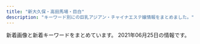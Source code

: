 ```yaml
---
title: "新大久保・高田馬場・目白"
description: "キーワード別にの巨乳アジアン・チャイナエステ嬢情報をまとめました。"
---
```


新着画像と新着キーワードをまとめています。
2021年06月25日の情報です。

<DmmAffiliateIns />
<KeywordTable
  shops={
    [
    {
        "keywords": {},
        "name": "\u6625\u306e\u5922",
        "img_links": [
            "http://www.harunoyume.com/images/covergirl.jpg",
            "http://www.harunoyume.com/images/service-image.jpg",
            "http://www.harunoyume.com/images/campaign.jpg",
            "http://www.harunoyume.com/images/discount.jpg"
        ],
        "url": "http://www.harunoyume.com/",
        "station": "JR\u65b0\u5927\u4e45\u4fdd\u99c5"
    },
    {
        "url": "http://familiar.tyo.cm/",
        "name": "Familiar\u30fb\u30d5\u30a1\u30df\u30ea\u30fc\u30a2",
        "img_links": [
            "http://familiar.tyo.cm/photos/sites/37/2019/12/2019120502265383.jpg",
            "http://familiar.tyo.cm/photos/sites/37/2019/03/2019032406115312.jpg",
            "http://familiar.tyo.cm/photos/sites/37/2019/12/2019120401355046.jpg",
            "http://familiar.tyo.cm/photos/sites/37/2019/06/2019060406241084.jpg",
            "http://familiar.tyo.cm/photos/sites/37/2019/10/2019102408541458.jpg",
            "http://familiar.tyo.cm/photos/sites/37/2018/12/2018121903013346.jpg",
            "http://familiar.tyo.cm/photos/sites/37/2019/12/2019120401354980.jpg",
            "http://familiar.tyo.cm/images/tel.png",
            "http://familiar.tyo.cm/photos/sites/37/2021/05/2021052506414738.jpg",
            "http://familiar.tyo.cm/photos/sites/37/2021/05/2021052506592522.jpg",
            "http://familiar.tyo.cm/photos/sites/37/2019/03/2019032406115311.jpg",
            "http://familiar.tyo.cm/photos/sites/37/2019/03/2019032406115598.jpg",
            "http://familiar.tyo.cm/photos/sites/37/2019/12/2019120502264671.jpg",
            "http://familiar.tyo.cm/photos/sites/37/2019/12/2019120401354873.jpg",
            "http://familiar.tyo.cm/photos/sites/37/2019/11/2019110802115992.jpg",
            "http://familiar.tyo.cm/photos/sites/37/2019/06/2019061502562745.jpg",
            "http://familiar.tyo.cm/photos/sites/37/2019/11/2019112902341792.jpg",
            "http://familiar.tyo.cm/photos/sites/37/2019/06/2019060406161857.jpg",
            "http://familiar.tyo.cm/photos/sites/37/2019/11/2019112002511160.jpg",
            "http://familiar.tyo.cm/images/s_news.jpg",
            "http://familiar.tyo.cm/photos/sites/37/2019/10/2019102502193826.jpg",
            "http://familiar.tyo.cm/photos/sites/37/2019/03/2019031806471671.jpg",
            "http://familiar.tyo.cm/photos/sites/37/2019/06/2019062210030384.jpg",
            "http://familiar.tyo.cm/photos/sites/37/2019/06/201906040617136.jpg",
            "http://familiar.tyo.cm/photos/sites/37/2019/10/2019100304481325.jpg",
            "http://familiar.tyo.cm/images/top.png",
            "http://familiar.tyo.cm/images/s_staff.jpg",
            "http://familiar.tyo.cm/photos/sites/37/2019/03/2019032406115491.jpg",
            "http://familiar.tyo.cm/photos/sites/37/2019/03/2019032406115451.jpg",
            "http://familiar.tyo.cm/photos/sites/37/2019/12/201912130833132.jpg",
            "http://familiar.tyo.cm/images/s_link.jpg",
            "http://familiar.tyo.cm/images/1.png",
            "http://familiar.tyo.cm/photos/sites/37/2019/09/2019090503385014.jpg",
            "http://familiar.tyo.cm/photos/sites/37/2019/03/2019032406115446.jpg",
            "http://familiar.tyo.cm/photos/sites/37/2019/03/2019032406115440.jpg",
            "http://familiar.tyo.cm/photos/sites/37/2018/12/2018121903022968.jpg",
            "http://familiar.tyo.cm/photos/sites/37/2019/10/2019102502193551.jpg",
            "http://familiar.tyo.cm/photos/sites/37/2019/09/201909270657496.jpg",
            "http://familiar.tyo.cm/images/mobile.jpg"
        ],
        "station": "JR\u65b0\u5927\u4e45\u4fdd\u99c5",
        "keywords": {
            "86": 51,
            "E": 19,
            "C": 1,
            "83": 5,
            "85": 14,
            "88": 14,
            "D": 106,
            "87": 42
        }
    },
    {
        "keywords": {},
        "url": "https://venus.tyo.ac/",
        "img_links": [],
        "name": "Venus -\u30f4\u30a3\u30fc\u30ca\u30b9-",
        "station": "JR\u5927\u4e45\u4fdd\u99c5\u5357\u53e3"
    },
    {
        "keywords": {},
        "station": "JR\u65b0\u5927\u4e45\u4fdd\u99c5",
        "name": "\u6708\u306e\u82b1",
        "img_links": [
            "https://static.wixstatic.com/media/80a184_d01c61ede293427e90b1ce25be8720c0~mv2.png",
            "https://static.wixstatic.com/media/80a184_60e3e10d71c6473ca82f313fefc49773~mv2.png",
            "https://static.wixstatic.com/media/80a184_fc46eb4762dc45d5aaded3823ed9ff89~mv2.png",
            "https://static.wixstatic.com/media/80a184_f4cca0709e8a42dfbc72e26393934723~mv2.jpg",
            "https://static.wixstatic.com/media/80a184_b70a2c117ac542f79ec2a2014b642be4~mv2.png",
            "https://static.wixstatic.com/media/80a184_126746405a7f40f191a12f71b777ea41~mv2.png",
            "https://static.wixstatic.com/media/80a184_9dc0d14b20d54a71a6cb9f57217e8a32~mv2.png",
            "https://static.wixstatic.com/media/80a184_ec567299218a41eeb0cb491d6a584398~mv2.png",
            "https://static.wixstatic.com/media/80a184_6f8a99a76cfa4e8cb6871f8cdc4667f5~mv2.png",
            "https://static.wixstatic.com/media/71aabe_7fde48e91203411687f75bf66049b810~mv2.jpg",
            "https://static.wixstatic.com/media/80a184_a8e12af9159e4af2bbd2cf724caf4e6a~mv2.jpeg",
            "https://static.wixstatic.com/media/80a184_685d8785c64448469efbaecd356f0615~mv2.jpg",
            "https://static.wixstatic.com/media/80a184_37c7b495532e44808fa932ada8728921~mv2.png",
            "https://static.wixstatic.com/media/80a184_5208b825bc574a8e8c38cfed61640f7b~mv2.png"
        ],
        "url": "https://tsukinohana88.wixsite.com/index"
    },
    {
        "img_links": [
            "http://esthe.top/images/staff_images/staff_012a.jpg",
            "http://esthe.top/images/an_2_03.jpg",
            "http://esthe.top/images/Bottom_01.jpg",
            "http://esthe.top/images/staff_images/staff_013a.jpg",
            "http://esthe.top/images/QRcode.jpg",
            "http://esthe.top/images/acs_ima/access-01.jpg",
            "http://esthe.top/images/an_1_04.jpg",
            "http://esthe.top/images/an_1_03.jpg",
            "http://esthe.top/images/room_images/gallery-05.jpg",
            "http://esthe.top/images/demo/slider/images/slide1.png",
            "http://esthe.top/images/an_2_06.jpg",
            "http://esthe.top/images/demo/slider/tooltips/slide4.png",
            "http://esthe.top/images/an_1_02.jpg",
            "http://esthe.top/images/demo/slider/images/slide4.png",
            "http://esthe.top/images/staff_images/staff_09b.jpg",
            "http://esthe.top/images/demo/slider/images/slide3.png",
            "http://esthe.top/images/staff_images/staff_07b.jpg",
            "http://esthe.top/images/an_1_07.jpg",
            "http://esthe.top/images/an_2_07.jpg",
            "http://esthe.top/images/an_2_02.jpg",
            "http://esthe.top/images/demo/slider/tooltips/slide2.png",
            "http://esthe.top/images/acs_ima/access-03.jpg",
            "http://esthe.top/images/demo/slider/tooltips/slide1.png",
            "http://esthe.top/images/an_2_05.jpg",
            "http://esthe.top/images/index_02.jpg",
            "http://esthe.top/images/room_images/gallery-06.jpg",
            "http://esthe.top/images/acs_ima/access-04.jpg",
            "http://esthe.top/images/demo/slider/tooltips/slide5.png",
            "http://esthe.top/images/staff_images/staff_04a.jpg",
            "http://esthe.top/images/room_images/index-02.jpg",
            "http://esthe.top/images/acs_ima/access-02.jpg",
            "http://esthe.top/images/staff_images/staff_01a.jpg",
            "http://esthe.top/images/demo/slider/tooltips/slide3.png",
            "http://esthe.top/images/an_1_06.jpg",
            "http://esthe.top/images/an_2_04.jpg",
            "http://esthe.top/images/staff_images/staff_014a.jpg",
            "http://esthe.top/images/an_1_05.jpg",
            "http://esthe.top/images/demo/slider/images/slide5.png",
            "http://esthe.top/images/staff_images/staff_010a.jpg",
            "http://esthe.top/images/Bottom_02.jpg",
            "http://esthe.top/images/staff_images/staff_09a.jpg",
            "http://esthe.top/images/room_images/gallery-02.jpg",
            "http://esthe.top/images/staff_images/staff_07a.jpg",
            "http://esthe.top/images/staff_images/staff_04b.jpg",
            "http://esthe.top/images/room_images/gallery-01.jpg",
            "http://esthe.top/images/room_images/gallery-03.jpg",
            "http://esthe.top/images/staff_images/staff_01b.jpg",
            "http://esthe.top/images/room_images/index-01.jpg",
            "http://esthe.top/images/staff_images/staff_010b.jpg",
            "http://esthe.top/images/demo/slider/images/slide2.png",
            "http://esthe.top/images/room_images/gallery-04.jpg"
        ],
        "station": "JR\u9ad8\u7530\u99ac\u5834\u99c5\u6771\u53e3",
        "name": "RAN\uff5e\u30e9\u30f3\uff5e",
        "keywords": {},
        "url": "http://esthe.top/"
    },
    {
        "url": "http://pretty.este.work/",
        "img_links": [
            "http://pretty.este.work/1.jpg",
            "http://pretty.este.work/interior_t.jpg",
            "http://pretty.este.work/up.jpg",
            "http://pretty.este.work/sakura.jpg",
            "http://pretty.este.work/4.jpg",
            "http://pretty.este.work/sayurin.jpg",
            "http://pretty.este.work/hana.jpg",
            "http://pretty.este.work/rec2.png",
            "http://pretty.este.work/nana.jpg",
            "http://pretty.este.work/head.jpg",
            "http://pretty.este.work/rec1.png",
            "http://pretty.este.work/3.jpg",
            "http://pretty.este.work/int1.png",
            "http://pretty.este.work/news.jpg",
            "http://pretty.este.work/tg.jpg",
            "http://pretty.este.work/staff_t.jpg",
            "http://pretty.este.work/ayumi.jpg",
            "http://pretty.este.work/2.jpg"
        ],
        "station": "JR\u9ad8\u7530\u99ac\u5834\u99c5",
        "name": "Pretty \uff5e\u30d7\u30ea\u30c6\u30a3\u30fc\uff5e",
        "keywords": {}
    },
    {
        "station": "JR\u9ad8\u7530\u99ac\u5834\u99c5\u65e9\u7a32\u7530\u53e3",
        "keywords": {},
        "name": "\u98a8\u96c5\u5802 \uff5e\u3075\u3046\u304c\u3069\u3046\uff5e",
        "url": "http://www.kity.work/",
        "img_links": [
            "http://www.kity.work/img/nana1.jpg",
            "http://www.kity.work/img/haru1.jpg",
            "http://www.kity.work/images/interior_t.jpg",
            "http://www.kity.work/images/head.jpg",
            "http://www.kity.work/images/ac2.jpg",
            "http://www.kity.work/images/staff_t.jpg",
            "http://www.kity.work/images/4.jpg",
            "http://www.kity.work/images/sys.jpg",
            "http://www.kity.work/images/tel.jpg",
            "http://www.kity.work/images/5.jpg",
            "http://www.kity.work/images/s1.png",
            "http://www.kity.work/staff/hiromi.jpg",
            "http://www.kity.work/images/tg.jpg",
            "http://www.kity.work/img/hiromi1.jpg",
            "http://www.kity.work/staff/haru.jpg",
            "http://www.kity.work/staff/nana.jpg",
            "http://www.kity.work/images/int2.jpg",
            "http://www.kity.work/img/erina1.jpg",
            "http://www.kity.work/images/int1.jpg",
            "http://www.kity.work/images/s1.jpg",
            "http://www.kity.work/images/s2.jpg",
            "http://www.kity.work/images/7.jpg",
            "http://www.kity.work/staff/erina.jpg",
            "http://www.kity.work/images/up.jpg",
            "http://www.kity.work/img/erina2.jpg",
            "http://www.kity.work/images/6.jpg",
            "http://www.kity.work/images/news.jpg"
        ]
    },
    {
        "url": "http://aes-treat.com/",
        "img_links": [
            "http://aes-treat.com/scdl/staff/10901.jpg",
            "http://aes-treat.com/img/ttl_att.png",
            "http://aes-treat.com/scdl/staff/11041.jpg",
            "http://aes-treat.com/scdl/staff/11161mb.jpg",
            "http://aes-treat.com/img/ttl_attbnr.jpg",
            "http://aes-treat.com/scdl/staff/10972.jpg",
            "http://aes-treat.com/scdl/staff/10681mb.jpg",
            "http://aes-treat.com/pic/head.jpg",
            "http://aes-treat.com/scdl/staff/11101.jpg",
            "http://aes-treat.com/scdl/staff/10771mb.jpg",
            "http://aes-treat.com/scdl/staff/10981mb.jpg",
            "http://aes-treat.com/scdl/staff/11131mb.jpg",
            "http://aes-treat.com/scdl/staff/10171mb.jpg",
            "http://aes-treat.com/scdl/staff/10902.jpg",
            "http://aes-treat.com/scdl/staff/10901mb.jpg",
            "http://aes-treat.com/scdl/staff/11161.jpg",
            "http://aes-treat.com/scdl/staff/11131.jpg",
            "http://aes-treat.com/scdl/staff/11081mb.jpg",
            "http://aes-treat.com/scdl/staff/10841.jpg",
            "http://aes-treat.com/scdl/staff/11111.jpg",
            "http://aes-treat.com/scdl/staff/10891.jpg",
            "http://aes-treat.com/scdl/staff/11201mb.jpg",
            "http://aes-treat.com/scdl/staff/10721mb.jpg",
            "http://aes-treat.com/scdl/staff/10721.jpg",
            "http://aes-treat.com/scdl/staff/11041mb.jpg",
            "http://aes-treat.com/img/ttl_staff.png",
            "http://aes-treat.com/scdl/staff/11121mb.jpg",
            "http://aes-treat.com/scdl/staff/11081.jpg",
            "http://aes-treat.com/scdl/staff/11211mb.jpg",
            "http://aes-treat.com/pic/top1.jpg",
            "http://aes-treat.com/scdl/staff/11231.jpg",
            "http://aes-treat.com/scdl/staff/10771.jpg",
            "http://aes-treat.com/scdl/staff/10941mb.jpg",
            "http://aes-treat.com/img/ttl_mobile.jpg",
            "http://aes-treat.com/scdl/staff/11101mb.jpg",
            "http://aes-treat.com/img/ttl_nouka.jpg",
            "http://aes-treat.com/img/system/campaign.jpg",
            "http://aes-treat.com/scdl/staff/11211.jpg",
            "http://aes-treat.com/scdl/staff/11111mb.jpg",
            "http://aes-treat.com/scdl/staff/10971.jpg",
            "http://aes-treat.com/scdl/staff/11231mb.jpg",
            "http://aes-treat.com/scdl/staff/10811mb.jpg",
            "http://aes-treat.com/scdl/staff/10981.jpg",
            "http://aes-treat.com/pic/top2.jpg",
            "http://aes-treat.com/scdl/staff/11191mb.jpg",
            "http://aes-treat.com/scdl/staff/11091mb.jpg",
            "http://aes-treat.com/scdl/staff/11121.jpg",
            "http://aes-treat.com/scdl/staff/11162.jpg",
            "http://aes-treat.com/scdl/staff/10861mb.jpg",
            "http://aes-treat.com/scdl/staff/11151.jpg",
            "http://aes-treat.com/img/ttl_sister.png",
            "http://aes-treat.com/scdl/staff/10651.jpg",
            "http://aes-treat.com/scdl/staff/10861.jpg",
            "http://aes-treat.com/scdl/staff/11151mb.jpg",
            "http://aes-treat.com/scdl/staff/11051.jpg",
            "http://aes-treat.com/scdl/staff/10842.jpg",
            "http://aes-treat.com/scdl/staff/10651mb.jpg",
            "http://aes-treat.com/scdl/staff/11051mb.jpg",
            "http://aes-treat.com/i/files/homeimg.jpg",
            "http://aes-treat.com/scdl/staff/10891mb.jpg",
            "http://aes-treat.com/scdl/staff/10681.jpg",
            "http://aes-treat.com/scdl/staff/10941.jpg",
            "http://aes-treat.com/scdl/staff/10811.jpg",
            "http://aes-treat.com/scdl/staff/10841mb.jpg",
            "http://aes-treat.com/scdl/staff/11201.jpg",
            "http://aes-treat.com/scdl/staff/11191.jpg",
            "http://aes-treat.com/scdl/staff/11091.jpg",
            "http://aes-treat.com/scdl/staff/10171.jpg",
            "http://aes-treat.com/scdl/staff/10971mb.jpg"
        ],
        "name": "Lovely Heart \u5927\u4e45\u4fdd\u5225\u9928",
        "keywords": {
            "C": 38
        },
        "station": "JR\u5927\u4e45\u4fdd\u99c5\u5317\u53e3"
    },
    {
        "img_links": [
            "https://www.cocoro556.in/img/material/pageheaderimg1.jpg",
            "https://www.cocoro556.in/img/material/gm3_rollover.png",
            "https://www.cocoro556.in/img/material/photost4rev1.png",
            "https://www.cocoro556.in/img/material/photost6.png",
            "https://www.cocoro556.in/img/material/p6_t2.png",
            "https://www.cocoro556.in/img/material/p6_t3.png",
            "https://www.cocoro556.in/img/material/p5_t1.png",
            "https://www.cocoro556.in/img/girl/thumb/smain1461f806d031a1244ccfaa8b4d307f6ef6d7.jpg",
            "https://www.cocoro556.in/img/girl/list/slist167f0b4414b94d2c934624a47b21815ef54.jpg",
            "https://www.cocoro556.in/img/material/photost1.png",
            "https://www.cocoro556.in/img/material/photost3rev1.png",
            "https://www.cocoro556.in/img/girl/thumb/smain1491773ceed1a7cd35919e9c6866285fb943.jpg",
            "https://www.cocoro556.in/img/girl/thumb/smain16626b52cc464ee28ef5cf18bb2b1e5be8c2.jpg",
            "https://www.cocoro556.in/img/girl/main/smain1491773ceed1a7cd35919e9c6866285fb943.jpg",
            "https://www.cocoro556.in/img/material/accminimgrev1.jpg",
            "https://www.cocoro556.in/img/material/gm1_rollover.png",
            "https://www.cocoro556.in/img/material/gm1_rollout.png",
            "https://www.cocoro556.in/img/girl/main/smain126142f85375ac3eb532582567360874d2d6.jpg",
            "https://www.cocoro556.in/img/girl/thumb/smain164135ee9e4407f412c3d2708030a189f1c0.jpg",
            "https://www.cocoro556.in/img/girl/thumb/smain1441346e3df3ff1cef1386c89c6ba9e9f72e.jpg",
            "https://www.cocoro556.in/img/material/p3_1_t1.png",
            "https://www.cocoro556.in/img/material/photost7.png",
            "https://www.cocoro556.in/img/girl/thumb/smain14634879628e490d1ecf1cd7a9d727569f95.jpg",
            "https://www.cocoro556.in/img/girl/thumb/smain1672d805234c8fbb465b0ed26b0a1e25b455.jpg",
            "https://www.cocoro556.in/img/girl/thumb/smain126332fd72809eba38056753c1720b05d8d5.jpg",
            "https://www.cocoro556.in/img/girl/thumb/smain1423ae12bc52cc115b3190fbe6a84a8ffa74.jpg",
            "https://www.cocoro556.in/img/material/gm5_rollover.png",
            "https://www.cocoro556.in/img/material/gm6_rollover.png",
            "https://www.cocoro556.in/img/girl/thumb/smain1543ab2e0ee9f9fde8103e9fe80e33b07761.jpg",
            "https://www.cocoro556.in/img/material/p2_t2_sub_m1_2.png",
            "https://www.cocoro556.in/img/material/pageheaderimg2.jpg",
            "https://www.cocoro556.in/img/camp/camp20210403short.jpg",
            "https://www.cocoro556.in/img/material/p2_t2_subt2.png",
            "https://www.cocoro556.in/img/girl/thumb/smain126242f85375ac3eb532582567360874d2d6.jpg",
            "https://www.cocoro556.in/img/girl/list/slist149a7ba2e87eeed7d2ede49599bc2037647.jpg",
            "https://www.cocoro556.in/img/material/gm3_rollout.png",
            "https://www.cocoro556.in/img/material/mobilesite.png",
            "https://www.cocoro556.in/img/material/top_t1.png",
            "https://www.cocoro556.in/img/material/gm6_rollout.png",
            "https://www.cocoro556.in/img/material/top_t3_imgrev1.jpg",
            "https://www.cocoro556.in/img/girl/list/slist146f806d031a1244ccfaa8b4d307f6ef6d7.jpg",
            "https://www.cocoro556.in/img/girl/thumb/smain1421b75436b0012f83588e08b8d8eb48c8c2.jpg",
            "https://www.cocoro556.in/img/girl/thumb/smain16636b52cc464ee28ef5cf18bb2b1e5be8c2.jpg",
            "https://www.cocoro556.in/img/girl/thumb/smain1673d805234c8fbb465b0ed26b0a1e25b455.jpg",
            "https://www.cocoro556.in/img/material/p2_t2_subt5.png",
            "https://www.cocoro556.in/img/girl/thumb/smain1493773ceed1a7cd35919e9c6866285fb943.jpg",
            "https://www.cocoro556.in/img/girl/main/smain1421b75436b0012f83588e08b8d8eb48c8c2.jpg",
            "https://www.cocoro556.in/img/material/p2_t2_subt5_m1.png",
            "https://www.cocoro556.in/img/material/ftel.png",
            "https://www.cocoro556.in/img/girl/thumb/smain16616b52cc464ee28ef5cf18bb2b1e5be8c2.jpg",
            "https://www.cocoro556.in/img/material/p2_t2_sub_m1_3.png",
            "https://www.cocoro556.in/img/girl/list/slist144346e3df3ff1cef1386c89c6ba9e9f72e.jpg",
            "https://www.cocoro556.in/img/material/top_t4.png",
            "https://www.cocoro556.in/img/girl/thumb/smain1442346e3df3ff1cef1386c89c6ba9e9f72e.jpg",
            "https://www.cocoro556.in/img/material/p2_t2_subt5_m2.png",
            "https://www.cocoro556.in/img/material/p6_t2_subt1.png",
            "https://www.cocoro556.in/img/girl/main/smain16616b52cc464ee28ef5cf18bb2b1e5be8c2.jpg",
            "https://www.cocoro556.in/img/girl/thumb/smain126142f85375ac3eb532582567360874d2d6.jpg",
            "https://www.cocoro556.in/img/material/pageheaderimg3.jpg",
            "https://www.cocoro556.in/img/material/gm2_rollover.png",
            "https://www.cocoro556.in/img/girl/list/slist142b75436b0012f83588e08b8d8eb48c8c2.jpg",
            "https://www.cocoro556.in/img/girl/thumb/smain1462f806d031a1244ccfaa8b4d307f6ef6d7.jpg",
            "https://www.cocoro556.in/img/material/gm5_rollout.png",
            "https://www.cocoro556.in/img/material/p2_t2_sub_m1_1.png",
            "https://www.cocoro556.in/img/material/p6_t3_subt1.png",
            "https://www.cocoro556.in/img/material/pageheaderimg4.jpg",
            "https://www.cocoro556.in/img/material/gm2_rollout.png",
            "https://www.cocoro556.in/img/girl/list/slist16435ee9e4407f412c3d2708030a189f1c0.jpg",
            "https://www.cocoro556.in/img/girl/thumb/smain1671d805234c8fbb465b0ed26b0a1e25b455.jpg",
            "https://www.cocoro556.in/img/girl/main/smain1541a1f8e548a2959236fdd0e7abcde80ac7.jpg",
            "https://www.cocoro556.in/img/material/pd_st2.png",
            "https://www.cocoro556.in/img/material/gm4_rollout.png",
            "https://www.cocoro556.in/img/girl/main/smain164135ee9e4407f412c3d2708030a189f1c0.jpg",
            "https://www.cocoro556.in/img/material/pd_st3.png",
            "https://www.cocoro556.in/img/girl/thumb/smain1422b75436b0012f83588e08b8d8eb48c8c2.jpg",
            "https://www.cocoro556.in/img/material/pd_st1.png",
            "https://www.cocoro556.in/img/material/top_t2.png",
            "https://www.cocoro556.in/img/girl/list/slist154a1f8e548a2959236fdd0e7abcde80ac7.jpg",
            "https://www.cocoro556.in/img/girl/thumb/smain1443346e3df3ff1cef1386c89c6ba9e9f72e.jpg",
            "https://www.cocoro556.in/img/material/p6_t1.png",
            "https://www.cocoro556.in/img/material/p2_t2_subt1.png",
            "https://www.cocoro556.in/img/camp/camp20210501premium.jpg",
            "https://www.cocoro556.in/img/girl/main/smain1441346e3df3ff1cef1386c89c6ba9e9f72e.jpg",
            "https://www.cocoro556.in/img/material/top_t3_subt1.png",
            "https://www.cocoro556.in/img/material/leftinfo.png",
            "https://www.cocoro556.in/img/material/pd_number.png",
            "https://www.cocoro556.in/img/girl/thumb/smain14922dea5bdda380e76839c012ab24bd9f82.jpg",
            "https://www.cocoro556.in/img/material/p3_t1.png",
            "https://www.cocoro556.in/img/girl/main/smain1461f806d031a1244ccfaa8b4d307f6ef6d7.jpg",
            "https://www.cocoro556.in/img/camp/camp20210601.jpg",
            "https://www.cocoro556.in/img/girl/thumb/smain1542a1f8e548a2959236fdd0e7abcde80ac7.jpg",
            "https://www.cocoro556.in/img/material/p2_t2_subt4_m1.png",
            "https://www.cocoro556.in/img/material/p2_t2.png",
            "https://www.cocoro556.in/img/material/photost5.png",
            "https://www.cocoro556.in/img/girl/list/slist12642f85375ac3eb532582567360874d2d6.jpg",
            "https://www.cocoro556.in/img/girl/list/slist1666b52cc464ee28ef5cf18bb2b1e5be8c2.jpg",
            "https://www.cocoro556.in/img/material/p2_t2_subt3.png",
            "https://www.cocoro556.in/img/material/photost2rev1.png",
            "https://www.cocoro556.in/img/girl/thumb/smain1541a1f8e548a2959236fdd0e7abcde80ac7.jpg",
            "https://www.cocoro556.in/img/material/p2_t2_subt4.png",
            "https://www.cocoro556.in/img/material/top_t3.png",
            "https://www.cocoro556.in/img/material/age_rollout.png",
            "https://www.cocoro556.in/img/girl/main/smain1671d805234c8fbb465b0ed26b0a1e25b455.jpg"
        ],
        "keywords": {
            "E": 1,
            "\u30bb\u30af\u30b7\u30fc": 1,
            "C": 21
        },
        "name": "COCORO",
        "station": "JR\u5927\u4e45\u4fdd\u99c5\u5317\u53e3",
        "url": "https://www.cocoro556.in/"
    },
    {
        "img_links": [
            "http://www.e-candy.work/images/9.jpg",
            "http://www.e-candy.work/img/yui1.jpg",
            "http://www.e-candy.work/img/haruka1.jpg",
            "http://www.e-candy.work/images/3.jpg",
            "http://www.e-candy.work/images/mobile.jpg",
            "http://www.e-candy.work/img/nami1.jpg",
            "http://www.e-candy.work/img/mimi1.jpg",
            "http://www.e-candy.work/images/4.jpg",
            "http://www.e-candy.work/img/aya1.jpg",
            "http://www.e-candy.work/images/s1.png",
            "http://www.e-candy.work/img/nana1.jpg",
            "http://www.e-candy.work/images/11.jpg",
            "http://www.e-candy.work/images/sys1.jpg",
            "http://www.e-candy.work/images/sys3.png",
            "http://www.e-candy.work/images/sys2.jpg",
            "http://www.e-candy.work/images/12.jpg",
            "http://www.e-candy.work/images/int1.png",
            "http://www.e-candy.work/images/7.jpg",
            "http://www.e-candy.work/images/staff_t.png",
            "http://www.e-candy.work/images/6.jpg",
            "http://www.e-candy.work/images/info.png",
            "http://www.e-candy.work/img/rina1.jpg",
            "http://www.e-candy.work/img/miki1.jpg",
            "http://www.e-candy.work/img/risa1.jpg",
            "http://www.e-candy.work/img/ai1.jpg",
            "http://www.e-candy.work/images/news.jpg",
            "http://www.e-candy.work/images/tel.jpg",
            "http://www.e-candy.work/images/interior_t.png",
            "http://www.e-candy.work/img/hana1.jpg",
            "http://www.e-candy.work/images/int2.png",
            "http://www.e-candy.work/images/10.jpg",
            "http://www.e-candy.work/images/1.jpg",
            "http://www.e-candy.work/images/5.jpg",
            "http://www.e-candy.work/images/head.jpg",
            "http://www.e-candy.work/images/newface.png",
            "http://www.e-candy.work/images/8.jpg"
        ],
        "url": "http://www.e-candy.work/",
        "name": "Lui\uff5e\u30eb\u30a4\uff5e",
        "keywords": {},
        "station": "\u65b0\u5927\u4e45\u4fdd\u99c5"
    },
    {
        "name": "Lovely Heart",
        "img_links": [
            "http://aes-salon.com/img/ttl_sister.png",
            "http://aes-salon.com/scdl/staff/10351.jpg",
            "http://aes-salon.com/scdl/staff/10091.jpg",
            "http://aes-salon.com/scdl/staff/10342.jpg",
            "http://aes-salon.com/i/files/homeimg.jpg",
            "http://aes-salon.com/scdl/staff/10691.jpg",
            "http://aes-salon.com/scdl/staff/10081mb.jpg",
            "http://aes-salon.com/scdl/staff/10082.jpg",
            "http://aes-salon.com/scdl/staff/10591.jpg",
            "http://aes-salon.com/scdl/staff/10641.jpg",
            "http://aes-salon.com/scdl/staff/10121.jpg",
            "http://aes-salon.com/scdl/staff/10694.jpg",
            "http://aes-salon.com/img/ttl_mobile.jpg",
            "http://aes-salon.com/scdl/staff/10671mb.jpg",
            "http://aes-salon.com/img/access/road3.jpg",
            "http://aes-salon.com/pic/top1.jpg",
            "http://aes-salon.com/scdl/staff/10461mb.jpg",
            "http://aes-salon.com/img/ttl_att.png",
            "http://aes-salon.com/scdl/staff/10511.jpg",
            "http://aes-salon.com/scdl/staff/10471.jpg",
            "http://aes-salon.com/scdl/staff/10571mb.jpg",
            "http://aes-salon.com/pic/top2.jpg",
            "http://aes-salon.com/scdl/staff/10501mb.jpg",
            "http://aes-salon.com/scdl/staff/10601mb.jpg",
            "http://aes-salon.com/scdl/staff/10411.jpg",
            "http://aes-salon.com/scdl/staff/10671.jpg",
            "http://aes-salon.com/scdl/staff/10561.jpg",
            "http://aes-salon.com/scdl/staff/10472.jpg",
            "http://aes-salon.com/scdl/staff/10441mb.jpg",
            "http://aes-salon.com/scdl/staff/10601.jpg",
            "http://aes-salon.com/scdl/staff/10121mb.jpg",
            "http://aes-salon.com/img/ttl_bekan.jpg",
            "http://aes-salon.com/scdl/staff/10731.jpg",
            "http://aes-salon.com/scdl/staff/10292.jpg",
            "http://aes-salon.com/img/access/road4.jpg",
            "http://aes-salon.com/scdl/staff/10511mb.jpg",
            "http://aes-salon.com/scdl/staff/10341mb.jpg",
            "http://aes-salon.com/scdl/staff/10411mb.jpg",
            "http://aes-salon.com/scdl/staff/10351mb.jpg",
            "http://aes-salon.com/scdl/staff/10721mb.jpg",
            "http://aes-salon.com/img/ttl_nouka.jpg",
            "http://aes-salon.com/scdl/staff/10711.jpg",
            "http://aes-salon.com/scdl/staff/10641mb.jpg",
            "http://aes-salon.com/scdl/staff/10291mb.jpg",
            "http://aes-salon.com/scdl/staff/10691mb.jpg",
            "http://aes-salon.com/img/access/road2.jpg",
            "http://aes-salon.com/scdl/staff/10341.jpg",
            "http://aes-salon.com/img/system/campaign.jpg",
            "http://aes-salon.com/scdl/staff/10721.jpg",
            "http://aes-salon.com/scdl/staff/10092.jpg",
            "http://aes-salon.com/scdl/staff/10291.jpg",
            "http://aes-salon.com/scdl/staff/10621mb.jpg",
            "http://aes-salon.com/scdl/staff/10502.jpg",
            "http://aes-salon.com/scdl/staff/10651.jpg",
            "http://aes-salon.com/scdl/staff/10631.jpg",
            "http://aes-salon.com/scdl/staff/10412.jpg",
            "http://aes-salon.com/img/ttl_attbnr.jpg",
            "http://aes-salon.com/pic/head.jpg",
            "http://aes-salon.com/scdl/staff/10661mb.jpg",
            "http://aes-salon.com/scdl/staff/10651mb.jpg",
            "http://aes-salon.com/scdl/staff/10471mb.jpg",
            "http://aes-salon.com/scdl/staff/10602.jpg",
            "http://aes-salon.com/scdl/staff/10462.jpg",
            "http://aes-salon.com/img/access/roaddm.png",
            "http://aes-salon.com/scdl/staff/10591mb.jpg",
            "http://aes-salon.com/scdl/staff/10501.jpg",
            "http://aes-salon.com/scdl/staff/10461.jpg",
            "http://aes-salon.com/scdl/staff/10571.jpg",
            "http://aes-salon.com/scdl/staff/10731mb.jpg",
            "http://aes-salon.com/scdl/staff/10701.jpg",
            "http://aes-salon.com/scdl/staff/10621.jpg",
            "http://aes-salon.com/img/ttl_staff.png",
            "http://aes-salon.com/scdl/staff/10693.jpg",
            "http://aes-salon.com/scdl/staff/10711mb.jpg",
            "http://aes-salon.com/scdl/staff/10701mb.jpg",
            "http://aes-salon.com/scdl/staff/10441.jpg",
            "http://aes-salon.com/scdl/staff/10631mb.jpg",
            "http://aes-salon.com/scdl/staff/10661.jpg",
            "http://aes-salon.com/scdl/staff/10563.jpg",
            "http://aes-salon.com/img/access/road1.jpg",
            "http://aes-salon.com/scdl/staff/10083.jpg",
            "http://aes-salon.com/scdl/staff/10692.jpg",
            "http://aes-salon.com/scdl/staff/10122.jpg",
            "http://aes-salon.com/scdl/staff/10561mb.jpg",
            "http://aes-salon.com/scdl/staff/10592.jpg",
            "http://aes-salon.com/scdl/staff/10081.jpg",
            "http://aes-salon.com/scdl/staff/10091mb.jpg",
            "http://aes-salon.com/scdl/staff/10562.jpg"
        ],
        "keywords": {
            "C": 38
        },
        "station": "JR\u5927\u4e45\u4fdd\u99c5\u5317\u53e3",
        "url": "http://aes-salon.com/"
    },
    {
        "keywords": {},
        "station": "JR\u5927\u4e45\u4fdd\u99c5\u5317\u53e3",
        "url": "http://p-aroma.work/",
        "name": "\u7652\u3057\u306e\u51fa\u4f1a\u3044",
        "img_links": [
            "http://p-aroma.work/images/staff_t.png",
            "http://p-aroma.work/img/kasumi1.png",
            "http://p-aroma.work/images/int2.png",
            "http://p-aroma.work/staff/ayaka.jpg",
            "http://p-aroma.work/images/tel.jpg",
            "http://p-aroma.work/img/haru1.png",
            "http://p-aroma.work/staff/mirai.jpg",
            "http://p-aroma.work/img/mirai1.png",
            "http://p-aroma.work/images/interior_t.png",
            "http://p-aroma.work/images/head.jpg",
            "http://p-aroma.work/img/mayu1.png",
            "http://p-aroma.work/images/int1.png",
            "http://p-aroma.work/images/7.jpg",
            "http://p-aroma.work/images/mobile.jpg",
            "http://p-aroma.work/images/news.jpg",
            "http://p-aroma.work/images/2.jpg",
            "http://p-aroma.work/images/3.jpg",
            "http://p-aroma.work/images/s1.png",
            "http://p-aroma.work/images/s1.jpg",
            "http://p-aroma.work/staff/mayu.jpg",
            "http://p-aroma.work/img/rina1.png",
            "http://p-aroma.work/staff/rina.jpg",
            "http://p-aroma.work/images/s2.jpg",
            "http://p-aroma.work/staff/haru.jpg",
            "http://p-aroma.work/images/1.jpg",
            "http://p-aroma.work/img/ayaka1.png",
            "http://p-aroma.work/staff/kasumi.jpg",
            "http://p-aroma.work/images/6.jpg",
            "http://p-aroma.work/images/4.jpg",
            "http://p-aroma.work/images/sys.png"
        ]
    },
    {
        "station": "JR\u9ad8\u7530\u99ac\u5834\u99c5\u65e9\u7a32\u7530\u53e3",
        "name": "\u60a0\u30a8\u30b9\u30c6",
        "img_links": [
            "http://www.y-rlx.site/images/card.jpg",
            "http://www.y-rlx.site/images/index_19.jpg",
            "http://www.y-rlx.site/images/index_18.jpg",
            "http://www.y-rlx.site/images/index_10.jpg",
            "http://www.y-rlx.site/girl/04.jpg",
            "http://www.y-rlx.site/girl/03.jpg",
            "http://www.y-rlx.site/images/index_09.jpg",
            "http://www.y-rlx.site/images/index_06.jpg",
            "http://www.y-rlx.site/girl/02.jpg",
            "http://www.y-rlx.site/images/index_03.jpg",
            "http://www.y-rlx.site/images/index_02.jpg",
            "http://www.y-rlx.site/images/info.jpg",
            "http://y-rlx.site/images/index_04.jpg",
            "http://www.y-rlx.site/images/upload/thumb/6f5c8adf73ecadc0.jpg",
            "http://www.y-rlx.site/images/info_09.jpg",
            "http://www.y-rlx.site/images/index_07.jpg",
            "http://www.y-rlx.site/images/index_15.jpg",
            "http://www.y-rlx.site/images/index_04.jpg",
            "http://www.y-rlx.site/images/index_08.jpg",
            "http://www.y-rlx.site/images/staff_09.jpg",
            "http://www.y-rlx.site/images/upload/thumb/22943222540dae02.jpg",
            "http://www.y-rlx.site/girl/05.jpg",
            "http://y-rlx.site/images/index_07.jpg",
            "http://www.y-rlx.site/images/upload/thumb/296a422030195eea.jpg",
            "http://www.y-rlx.site/images/rec_09.jpg",
            "http://www.y-rlx.site/images/index_11.jpg",
            "http://www.y-rlx.site/images/upload/thumb/014d074e9b93e9d3.jpg",
            "http://www.y-rlx.site/images/rec.jpg",
            "http://www.y-rlx.site/images/upload/thumb/d36e2b351f872c4a.jpg",
            "http://www.y-rlx.site/images/index_01.jpg",
            "http://www.y-rlx.site/images/index_13.jpg",
            "http://www.y-rlx.site/images/index_20.jpg",
            "http://www.y-rlx.site/images/upload/thumb/7555ce96672677f4.jpg",
            "http://www.y-rlx.site/images/index_05.jpg",
            "http://www.y-rlx.site/images/upload/thumb/8094444931bf183e.jpg",
            "http://www.y-rlx.site/images/upload/thumb/e95087fc68743943.jpg",
            "http://www.y-rlx.site/girl/01.jpg"
        ],
        "url": "http://www.y-rlx.site/",
        "keywords": {
            "D": 1,
            "87": 4,
            "88": 3,
            "89": 1,
            "C": 7
        }
    },
    {
        "url": "https://est-hana.com/",
        "img_links": [
            "https://est-hana.com/img/material/massap6.jpg",
            "https://est-hana.com/img/girl/list/sface8365230fc40840a020ba3ed47600db4b4a.jpg",
            "https://est-hana.com/img/material/staff_t1rev1.png",
            "https://est-hana.com/img/girl/main/smain1891e9ae2d8752cd8b9474ebd62df9909f9b.jpg",
            "https://est-hana.com/img/girl/list/slist18449673a0eecbfdaab27d1a016ce6f4281.jpg",
            "https://est-hana.com/img/girl/list/s75_list.jpg",
            "https://est-hana.com/img/girl/pickup/topgirl20190528141109.png",
            "https://est-hana.com/img/material/gm5_rollout.png",
            "https://est-hana.com/img/girl/thumb/s86_1.jpg",
            "https://est-hana.com/img/material/massa_t1.png",
            "https://est-hana.com/img/girl/list/s88_face.jpg",
            "https://est-hana.com/img/girl/list/slist193a69a1a063a3159e298d18b691542266d.jpg",
            "https://est-hana.com/img/material/massap7.jpg",
            "https://est-hana.com/img/material/massap2.jpg",
            "https://est-hana.com/img/girl/pickup/pickup20141227182613.jpeg",
            "https://est-hana.com/img/girl/pickup/topgirl20140502225842.png",
            "https://est-hana.com/img/material/line1.png",
            "https://est-hana.com/img/girl/list/slist191ec56c0d5cc68365ea11e2e52a40272d8.jpg",
            "https://est-hana.com/img/girl/thumb/smain1991a8b144d9cbd006fc9dffdf23ad77de07.jpg",
            "https://est-hana.com/img/girl/thumb/smain83165230fc40840a020ba3ed47600db4b4a.jpg",
            "https://est-hana.com/img/girl/main/smain197153ce52e0264e81a8a42e5d3c84dd833e.jpg",
            "https://est-hana.com/img/girl/pickup/pickup20180526173711.jpg",
            "https://est-hana.com/img/girl/list/s88_list.jpg",
            "https://est-hana.com/img/girl/list/slist19753ce52e0264e81a8a42e5d3c84dd833e.jpg",
            "https://est-hana.com/img/material/hosi4.png",
            "https://est-hana.com/img/camp/camp20210601.png",
            "https://est-hana.com/img/girl/list/s173_list.jpg",
            "https://est-hana.com/img/material/click_tel_btn.png",
            "https://est-hana.com/img/material/photorenew3.jpg",
            "https://est-hana.com/img/material/hosi5.png",
            "https://est-hana.com/img/girl/thumb/s180_1.jpg",
            "https://est-hana.com/img/girl/list/s163_list.jpg",
            "https://est-hana.com/img/material/systme_t2.png",
            "https://est-hana.com/img/girl/thumb/smain19725e2ed7efe2de621955e09d12295a13ee.jpg",
            "https://est-hana.com/img/girl/list/s163_face.jpg",
            "https://est-hana.com/img/material/gm4_rollout.png",
            "https://est-hana.com/img/girl/list/slist199a8b144d9cbd006fc9dffdf23ad77de07.jpg",
            "https://est-hana.com/img/girl/pickup/pickup20190227121102.jpg",
            "https://est-hana.com/img/material/photorenew5.jpg",
            "https://est-hana.com/img/girl/main/s139_1.jpg",
            "https://est-hana.com/img/girl/thumb/smain1871110bf62c88dcefca310cdc127f9b11f2.jpg",
            "https://est-hana.com/img/girl/thumb/smain1911ec56c0d5cc68365ea11e2e52a40272d8.jpg",
            "https://est-hana.com/img/material/gm1_rollout.png",
            "https://est-hana.com/img/material/accsess_picter2.jpg",
            "https://est-hana.com/img/material/gm3_rollout.png",
            "https://est-hana.com/img/whatnew/20200401min60.jpg",
            "https://est-hana.com/img/material/month.png",
            "https://est-hana.com/img/girl/list/sface191ec56c0d5cc68365ea11e2e52a40272d8.jpg",
            "https://est-hana.com/img/girl/pickup/topgirl20141227182718.png",
            "https://est-hana.com/img/girl/pickup/pickup20191208191053.jpg",
            "https://est-hana.com/img/girl/pickup/pickup20190118192257.jpg",
            "https://est-hana.com/img/girl/main/s163_1.jpg",
            "https://est-hana.com/img/girl/main/smain1871110bf62c88dcefca310cdc127f9b11f2.jpg",
            "https://est-hana.com/img/material/top_t6.png",
            "https://est-hana.com/img/girl/thumb/smain1902e7f2a11706f93c08ab1eb76c57c0a501.jpg",
            "https://est-hana.com/img/material/d25.png",
            "https://est-hana.com/img/girl/list/sface187386757ea62d773ca58e2457fc23b8e13.jpg",
            "https://est-hana.com/img/material/topflashimg1.jpg",
            "https://est-hana.com/img/girl/main/smain83165230fc40840a020ba3ed47600db4b4a.jpg",
            "https://est-hana.com/img/girl/thumb/s139_1.jpg",
            "https://est-hana.com/img/girl/main/s180_1.jpg",
            "https://est-hana.com/img/girl/thumb/smain1912da4fa2da2e801312734721e1a44d8e19.jpg",
            "https://est-hana.com/img/girl/main/s173_1.jpg",
            "https://est-hana.com/img/girl/main/s88_1.jpg",
            "https://est-hana.com/img/girl/list/sface199a8b144d9cbd006fc9dffdf23ad77de07.jpg",
            "https://est-hana.com/img/girl/thumb/s88_1.jpg",
            "https://est-hana.com/img/girl/list/sface110404ef9fc79e2a0a04d64b621c22a0c77.jpg",
            "https://est-hana.com/img/girl/main/smain184149673a0eecbfdaab27d1a016ce6f4281.jpg",
            "https://est-hana.com/img/girl/thumb/smain18725b09cd881b1f036f9f4970616c10b474.jpg",
            "https://est-hana.com/img/girl/pickup/topgirl20161016054301.png",
            "https://est-hana.com/img/girl/list/s77_list.jpg",
            "https://est-hana.com/img/girl/thumb/smain1931e3a7504f14e2050f14cb6782d72bb46c.jpg",
            "https://est-hana.com/img/girl/main/s77_1.jpg",
            "https://est-hana.com/img/girl/list/slist2012ba9beda1a19f1ba57dcc87485d57321.jpg",
            "https://est-hana.com/img/girl/main/s86_1.jpg",
            "https://est-hana.com/img/material/returnbtn.png",
            "https://est-hana.com/img/material/detailwaku.png",
            "https://est-hana.com/img/girl/thumb/s163_1.jpg",
            "https://est-hana.com/img/material/systme_t1.png",
            "https://est-hana.com/img/material/accsess_station.png",
            "https://est-hana.com/img/girl/pickup/pickup20191214162524.jpg",
            "https://est-hana.com/img/material/w5.png",
            "https://est-hana.com/img/girl/list/s180_list.jpg",
            "https://est-hana.com/img/girl/thumb/smain184249673a0eecbfdaab27d1a016ce6f4281.jpg",
            "https://est-hana.com/img/girl/list/slist187110f9d5212fd19d8b8410ec6bff294e6.jpg",
            "https://est-hana.com/img/girl/list/slist189e9ae2d8752cd8b9474ebd62df9909f9b.jpg",
            "https://est-hana.com/img/material/sys_course2_rev2.png",
            "https://est-hana.com/img/girl/thumb/smain197153ce52e0264e81a8a42e5d3c84dd833e.jpg",
            "https://est-hana.com/img/girl/thumb/smain1891e9ae2d8752cd8b9474ebd62df9909f9b.jpg",
            "https://est-hana.com/img/girl/thumb/s173_2.jpg",
            "https://est-hana.com/img/girl/list/sface190e7f2a11706f93c08ab1eb76c57c0a501.jpg",
            "https://est-hana.com/img/girl/thumb/smain184149673a0eecbfdaab27d1a016ce6f4281.jpg",
            "https://est-hana.com/img/material/top_t4.png",
            "https://est-hana.com/img/material/top_t2_img_rev2.jpg",
            "https://est-hana.com/img/girl/thumb/smain193281777917c863b2cd265723b9cb5a3c32.jpg",
            "https://est-hana.com/img/girl/pickup/topgirl20180908131653.png",
            "https://est-hana.com/img/material/photorenew4.jpg",
            "https://est-hana.com/img/girl/thumb/s77_3.jpg",
            "https://est-hana.com/img/girl/list/slist110d5ce8a5906e2cdaf90af47c9395e0dff.jpg",
            "https://est-hana.com/img/girl/list/s139_face.jpg",
            "https://est-hana.com/img/material/sys_course1_rev2.png",
            "https://est-hana.com/img/girl/thumb/s173_1.jpg",
            "https://est-hana.com/img/girl/pickup/topgirl20140510202547.png",
            "https://est-hana.com/img/material/staffdetail_t1.png",
            "https://est-hana.com/img/material/top_t3.png",
            "https://est-hana.com/img/girl/pickup/topgirl20180526173824.png",
            "https://est-hana.com/img/material/gm2_rollout.png",
            "https://est-hana.com/img/girl/pickup/pickup20190528135649.jpg",
            "https://est-hana.com/img/girl/main/s75_1.jpg",
            "https://est-hana.com/img/girl/list/sface201dc74ab8dea78d771771d5fda7bccc989.jpg",
            "https://est-hana.com/img/girl/thumb/s77_1.jpg",
            "https://est-hana.com/img/material/massap3.jpg",
            "https://est-hana.com/img/material/top_t5.png",
            "https://est-hana.com/img/girl/thumb/smain83265230fc40840a020ba3ed47600db4b4a.jpg",
            "https://est-hana.com/img/girl/pickup/pickup20190118192153.jpg",
            "https://est-hana.com/img/material/sys_etc.png",
            "https://est-hana.com/img/material/massap1.jpg",
            "https://est-hana.com/img/girl/thumb/s77_2.jpg",
            "https://est-hana.com/img/girl/pickup/pickup20190121202926.jpg",
            "https://est-hana.com/img/girl/main/smain1911ec56c0d5cc68365ea11e2e52a40272d8.jpg",
            "https://est-hana.com/img/girl/list/sface18449673a0eecbfdaab27d1a016ce6f4281.jpg",
            "https://est-hana.com/img/material/sys_course3_rev1.png",
            "https://est-hana.com/img/girl/list/s75_face.jpg",
            "https://est-hana.com/img/girl/pickup/topgirl20180308214256.png",
            "https://est-hana.com/img/material/massap5.jpg",
            "https://est-hana.com/img/girl/list/s77_face.jpg",
            "https://est-hana.com/img/whatnew/20200304.jpg",
            "https://est-hana.com/img/girl/list/sface193e3a7504f14e2050f14cb6782d72bb46c.jpg",
            "https://est-hana.com/img/girl/list/s86_face.jpg",
            "https://est-hana.com/img/material/day.png",
            "https://est-hana.com/img/material/sframe2014.png",
            "https://est-hana.com/img/material/gm6_rollout.png",
            "https://est-hana.com/img/girl/list/s86_list.jpg",
            "https://est-hana.com/img/whatnew/20200401_mask.jpg",
            "https://est-hana.com/img/girl/list/s180_face.jpg",
            "https://est-hana.com/img/girl/main/smain1931e3a7504f14e2050f14cb6782d72bb46c.jpg",
            "https://est-hana.com/img/material/top_twitter.png",
            "https://est-hana.com/img/girl/list/sface189e9ae2d8752cd8b9474ebd62df9909f9b.jpg",
            "https://est-hana.com/img/material/staff_t1.png",
            "https://est-hana.com/img/material/m6.png",
            "https://est-hana.com/img/girl/list/slist19053cc33bb85f739f63e84c2ae2c41c2eb.jpg",
            "https://est-hana.com/img/girl/main/smain1901e7f2a11706f93c08ab1eb76c57c0a501.jpg",
            "https://est-hana.com/img/girl/pickup/pickup20180830201105.jpg",
            "https://est-hana.com/img/girl/main/smain1991a8b144d9cbd006fc9dffdf23ad77de07.jpg",
            "https://est-hana.com/img/girl/thumb/s75_1.jpg",
            "https://est-hana.com/img/girl/thumb/smain1913da4fa2da2e801312734721e1a44d8e19.jpg",
            "https://est-hana.com/img/material/sys_option.png",
            "https://est-hana.com/img/girl/list/sface19753ce52e0264e81a8a42e5d3c84dd833e.jpg",
            "https://est-hana.com/img/girl/list/s173_face.jpg",
            "https://est-hana.com/img/material/massap4.jpg",
            "https://est-hana.com/img/material/top_t2.png",
            "https://est-hana.com/img/material/infopanel.png",
            "https://est-hana.com/img/material/photorenew2rev1.jpg",
            "https://est-hana.com/img/girl/pickup/pickup20181218104555.jpg",
            "https://est-hana.com/img/girl/thumb/smain1901e7f2a11706f93c08ab1eb76c57c0a501.jpg",
            "https://est-hana.com/img/material/age.png",
            "https://est-hana.com/img/girl/list/slist8365230fc40840a020ba3ed47600db4b4a.jpg",
            "https://est-hana.com/img/material/photorenew1.jpg",
            "https://est-hana.com/img/girl/list/s139_list.jpg"
        ],
        "name": "\u82b1",
        "station": "JR\u5927\u4e45\u4fdd\u99c5\u5317\u53e3",
        "keywords": {
            "E": 5,
            "C": 39
        }
    },
    {
        "url": "http://tkoi.work/",
        "img_links": [
            "http://tkoi.work/images/main_footer.jpg",
            "http://tkoi.work/images/staff_t.jpg",
            "http://tkoi.work/images/s1.png",
            "http://tkoi.work/sp/images/int2.png",
            "http://tkoi.work/sp/img/riri1.jpg",
            "http://tkoi.work/sp/images/ac1.jpg",
            "http://tkoi.work/images/3.jpg",
            "http://tkoi.work/images/b3.jpg",
            "http://tkoi.work/img/ai1.jpg",
            "http://tkoi.work/sp/images/news.jpg",
            "http://tkoi.work/images/b1.jpg",
            "http://tkoi.work/sp/images/sys.png",
            "http://tkoi.work/sp/images/staff_t.png",
            "http://tkoi.work/sp/images/int1.png",
            "http://tkoi.work/sp/img/koko1.jpg",
            "http://tkoi.work/sp/images/info.png",
            "http://tkoi.work/images/ta.jpg",
            "http://tkoi.work/sp/images/1.jpg",
            "http://tkoi.work/img/riri1.jpg",
            "http://tkoi.work/images/main_top.jpg",
            "http://tkoi.work/images/2.jpg",
            "http://tkoi.work/sp/images/newsb.png",
            "http://tkoi.work/img/mika1.jpg",
            "http://tkoi.work/sp/menu/staff.jpg",
            "http://tkoi.work/images/mobile.jpg",
            "http://tkoi.work/images/interior_t.jpg",
            "http://tkoi.work/images/head.jpg",
            "http://tkoi.work/img/koko1.jpg",
            "http://tkoi.work/images/b2.jpg",
            "http://tkoi.work/images/sm.jpg",
            "http://tkoi.work/sp/images/4.jpg",
            "http://tkoi.work/sp/images/rec2.png",
            "http://tkoi.work/sp/images/tel.jpg",
            "http://tkoi.work/sp/images/info_t.jpg",
            "http://tkoi.work/images/sys1.png",
            "http://tkoi.work/sp/menu/top.jpg",
            "http://tkoi.work/sp/images/interior_t.png",
            "http://tkoi.work/sp/images/footer.png",
            "http://tkoi.work/images/sys2.png",
            "http://tkoi.work/images/int2.png",
            "http://tkoi.work/sp/img/ai1.jpg",
            "http://tkoi.work/sp/images/head.jpg",
            "http://tkoi.work/sp/images/2.jpg",
            "http://tkoi.work/sp/images/rec1.png",
            "http://tkoi.work/images/4.jpg",
            "http://tkoi.work/sp/images/ac2.png",
            "http://tkoi.work/images/news.png",
            "http://tkoi.work/sp/img/mika1.jpg",
            "http://tkoi.work/images/int1.png",
            "http://tkoi.work/images/1.jpg",
            "http://tkoi.work/sp/images/3.jpg"
        ],
        "keywords": {},
        "station": "JR\u9ad8\u7530\u99ac\u5834\u99c5\u65e9\u7a32\u7530\u53e3",
        "name": "\u604b"
    },
    {
        "url": "http://kobo.mssg.jp/",
        "station": "JR\u5927\u4e45\u4fdd\u99c5\u5317\u53e3",
        "name": "\u6c34\u8272-\u30df\u30ba\u30a4\u30ed-",
        "img_links": [
            "http://kobo.mssg.jp/layer/images/top/top_04.jpg",
            "http://kobo.mssg.jp/layer/images/top/top_08.png",
            "http://kobo.mssg.jp/images/top1.jpg",
            "http://kobo.mssg.jp/layer/images/top/top_01.jpg",
            "http://kobo.mssg.jp/images/staff_2b.jpg",
            "http://kobo.mssg.jp/images/staff_8.jpg",
            "http://kobo.mssg.jp/images/staff_2a.jpg",
            "http://kobo.mssg.jp/layer/images/top/top_06.jpg",
            "http://kobo.mssg.jp/layer/images/top.jpg",
            "http://kobo.mssg.jp/images/staff_9a.jpg",
            "http://kobo.mssg.jp/layer/images/top/top_03.jpg",
            "http://kobo.mssg.jp/images/staff_4.jpg",
            "http://kobo.mssg.jp/images/top2.jpg",
            "http://kobo.mssg.jp/images/staff_10a.jpg",
            "http://kobo.mssg.jp/layer/images/top/top_02.jpg",
            "http://kobo.mssg.jp/images/staff_9b.jpg",
            "http://kobo.mssg.jp/layer/images/top/top_05.jpg",
            "http://kobo.mssg.jp/images/staff_5.jpg",
            "http://kobo.mssg.jp/images/staff_8a.jpg",
            "http://kobo.mssg.jp/images/staff_bj4.png",
            "http://kobo.mssg.jp/images/wenzi-staff.png",
            "http://kobo.mssg.jp/images/staff_bj1.png",
            "http://kobo.mssg.jp/images/info.png",
            "http://kobo.mssg.jp/images/s_info.png",
            "http://kobo.mssg.jp/images/1.jpg"
        ],
        "keywords": {}
    },
    {
        "keywords": {},
        "station": "JR\u9ad8\u7530\u99ac\u5834\u99c5\u65e9\u7a32\u7530\u53e3",
        "img_links": [
            "http://www.china-es.info/images/int2.jpg",
            "http://www.china-es.info/images/sys1.jpg",
            "http://www.china-es.info/images/int4.jpg",
            "http://www.china-es.info/images/head.jpg",
            "http://www.china-es.info/images/menu/top.jpg",
            "http://www.china-es.info/images/rec1.jpg",
            "http://www.china-es.info/img/nana1.jpg",
            "http://www.china-es.info/img/nana2.jpg",
            "http://www.china-es.info/images/interior_t.jpg",
            "http://www.china-es.info/images/sys3.jpg",
            "http://www.china-es.info/images/news.jpg",
            "http://www.china-es.info/img/ringo1.jpg",
            "http://www.china-es.info/images/int3.jpg",
            "http://www.china-es.info/images/menu/staff.jpg",
            "http://www.china-es.info/images/rec2.jpg",
            "http://www.china-es.info/images/mobile.jpg",
            "http://www.china-es.info/images/menu/interior.jpg",
            "http://www.china-es.info/images/staff_t.jpg",
            "http://www.china-es.info/img/hibiki1.jpg",
            "http://www.china-es.info/images/top.jpg",
            "http://www.china-es.info/images/sys2.jpg",
            "http://www.china-es.info/images/int1.jpg"
        ],
        "name": "Honey At Home \u30cf\u30cb\u30fc\u30a2\u30c3\u30c8\u30db\u30fc\u30e0",
        "url": "http://www.china-es.info/"
    },
    {
        "name": "NEW ONLY ONE",
        "url": "http://www.aromaonly1.com/",
        "keywords": {
            "E": 2,
            "D": 2,
            "86": 4,
            "C": 3,
            "88": 3
        },
        "station": "JR\u9ad8\u7530\u99ac\u5834\u99c5",
        "img_links": [
            "http://www.aromaonly1.com/images/index_14.jpg",
            "http://www.aromaonly1.com/images/index_07.jpg",
            "http://www.aromaonly1.com/uploads/8e9e8b4d89b256773f17dff61368328c.jpg",
            "http://www.aromaonly1.com/images/interior_10.jpg",
            "http://www.aromaonly1.com/images/index_08.jpg",
            "http://www.aromaonly1.com/images/index_12.jpg",
            "http://www.aromaonly1.com/images/index_21.jpg",
            "http://www.aromaonly1.com/uploads/ac75f516de3602f2ed5de1d9e2383a35.jpg",
            "http://www.aromaonly1.com/uploads/c24b4a66b959c50d941c227e2167e47a.jpg",
            "http://www.aromaonly1.com/my_work/images/pic1.png",
            "http://www.aromaonly1.com/images/index_18.jpg",
            "http://www.aromaonly1.com/uploads/5f4083d49285cbe64774b1bd70e86150.jpg",
            "http://www.aromaonly1.com/uploads/0d74a4af5e268e3562daa56048c13906.jpg",
            "http://www.aromaonly1.com/uploads/39a20c0f1405de5aa73fad53492e41be.jpg",
            "http://www.aromaonly1.com/images/index_01.jpg",
            "http://www.aromaonly1.com/images/index_05.jpg",
            "http://www.aromaonly1.com/images/service_10.jpg",
            "http://www.aromaonly1.com/uploads/e01fa669285bc99ba782abfd90a08bb2.jpg",
            "http://www.aromaonly1.com/images/index_16.jpg",
            "http://www.aromaonly1.com/images/service_11.jpg",
            "http://www.aromaonly1.com/images/link_10.jpg",
            "http://www.aromaonly1.com/images/index_17.jpg",
            "http://www.aromaonly1.com/images/index_11.jpg",
            "http://www.aromaonly1.com/images/index_20.jpg",
            "http://www.aromaonly1.com/uploads/18799c1985ca7d1cd026808323ec51c2.jpg",
            "http://www.aromaonly1.com/images/index_04.jpg",
            "http://www.aromaonly1.com/images/index_03.jpg",
            "http://www.aromaonly1.com/images/index_15.jpg",
            "http://www.aromaonly1.com/images/index_02.jpg",
            "http://www.aromaonly1.com/uploads/66dc68de1f9c001b6f15d52303314efc.jpg",
            "http://www.aromaonly1.com/images/fanhui.png",
            "http://www.aromaonly1.com/images/index_06.jpg",
            "http://www.aromaonly1.com/images/index_19.jpg",
            "http://www.aromaonly1.com/images/aromaonly1_468x60.png",
            "http://www.aromaonly1.com/images/girls_10.jpg",
            "http://www.aromaonly1.com/uploads/015cba9c432d730d26583fe998534fa6.jpg",
            "http://www.aromaonly1.com/uploads/b43afdf6c0db7020b472f89b05664984.jpg",
            "http://www.aromaonly1.com/uploads/56e94a67d1aa4ea89d5f2064a387ab96.jpg",
            "http://www.aromaonly1.com/uploads/2f5941103973429d3981087968a845a3.jpg",
            "http://www.aromaonly1.com/uploads/3e6ede4dd71b9611bfc0fc01fff82057.jpg"
        ]
    },
    {
        "url": "http://www.enchuen.com/",
        "station": "JR\u65b0\u5927\u4e45\u4fdd\u99c5",
        "name": "\u7e01\u4e2d\u7e01\uff5e\u3048\u3093\u3061\u3085\u3046\u3048\u3093\uff5e",
        "keywords": {
            "C": 4
        },
        "img_links": [
            "http://www.enchuen.com/images/img_service01.png",
            "http://www.enchuen.com/images/btn_gnavi06_no.png",
            "http://www.enchuen.com/images/h2_alltherapist.png",
            "http://www.enchuen.com/images/therapist_yona.jpg",
            "http://www.enchuen.com/images/top_slider4.jpg",
            "http://www.enchuen.com/images/btn_gnavi05_no.png",
            "http://www.enchuen.com/images/h2_alliancegide2.png",
            "http://www.enchuen.com/images/mail_header.png",
            "http://www.enchuen.com/images/img_service02.png",
            "http://www.enchuen.com/images/img_service07.png",
            "http://www.enchuen.com/images/btn_gnavi02_no.png",
            "http://www.enchuen.com/images/h2_information.png",
            "http://www.enchuen.com/images/img_service04.png",
            "http://www.enchuen.com/images/q_qa.png",
            "http://www.enchuen.com/images/interior01_s.jpg",
            "http://www.enchuen.com/images/img_service03.png",
            "http://www.enchuen.com/images/icon_chi.png",
            "http://www.enchuen.com/images/icon_eng.png",
            "http://www.enchuen.com/images/h2_qa.png",
            "http://www.enchuen.com/images/tw_footer.png",
            "http://www.enchuen.com/images/interior02.jpg",
            "http://www.enchuen.com/images/therapist_noa_s.jpg",
            "http://www.enchuen.com/images/interior03_s.jpg",
            "http://www.enchuen.com/images/therapist_yona_s.jpg",
            "http://www.enchuen.com/images/interior04.jpg",
            "http://www.enchuen.com/images/tel_header.png",
            "http://www.enchuen.com/images/ins_header.png",
            "http://www.enchuen.com/images/img_service05.png",
            "http://www.enchuen.com/images/top_slider1.jpg",
            "http://www.enchuen.com/images/top_slider5.jpg",
            "http://www.enchuen.com/images/interior03.jpg",
            "http://www.enchuen.com/images/mess_footer.png",
            "http://www.enchuen.com/images/therapist_noa.jpg",
            "http://www.enchuen.com/images/btn_gnavi03_no.png",
            "http://www.enchuen.com/images/ins_footer.png",
            "http://www.enchuen.com/images/h2_twitter.png",
            "http://www.enchuen.com/images/h2_linkban.png",
            "http://www.enchuen.com/images/interior01.jpg",
            "http://www.enchuen.com/images/ban-tel.png",
            "http://www.enchuen.com/images/therapist_yume_s.jpg",
            "http://www.enchuen.com/images/h2_link01.png",
            "http://www.enchuen.com/images/h2_instagam.png",
            "http://www.enchuen.com/images/h2_servicecontents.png",
            "http://www.enchuen.com/images/img_slider01.png",
            "http://www.enchuen.com/images/top_slider6.jpg",
            "http://www.enchuen.com/images/h2_contact.png",
            "http://www.enchuen.com/images/therapist_yume.jpg",
            "http://www.enchuen.com/images/interior02_s.jpg",
            "http://www.enchuen.com/images/pagetop.png",
            "http://www.enchuen.com/images/a_qa.png",
            "http://www.enchuen.com/images/btn_gnavi01_no.png",
            "http://www.enchuen.com/images/therapist_kaori_s.jpg",
            "http://www.enchuen.com/images/img_slider02.png",
            "http://www.enchuen.com/images/img_service06.png",
            "http://www.enchuen.com/images/interior04_s.jpg",
            "http://www.enchuen.com/images/top_slider3.jpg",
            "http://www.enchuen.com/images/img_slider03.png",
            "http://www.enchuen.com/images/img_comimgsoon.jpg",
            "http://www.enchuen.com/images/therapist_kaori.jpg",
            "http://www.enchuen.com/images/h2_alliancegide.png",
            "http://www.enchuen.com/images/btn_gnavi04_no.png",
            "http://www.enchuen.com/images/img_aromaoil.png",
            "http://www.enchuen.com/images/top_slider2.jpg",
            "http://www.enchuen.com/images/tw_header.png"
        ]
    },
    {
        "keywords": {
            "C": 10,
            "83": 2,
            "86": 2
        },
        "station": "JR\u9ad8\u7530\u99ac\u5834\u99c5\u65e9\u7a32\u7530\u53e3",
        "url": "http://familiar.ests.jp/",
        "name": "\u99ac\u5834one",
        "img_links": [
            "http://familiar.ests.jp/photos/sites/33/2020/10/2020101409554799.jpg",
            "http://familiar.ests.jp/images/top.jpg",
            "http://familiar.ests.jp/photos/sites/33/2019/09/2019092318545965.jpg",
            "http://familiar.ests.jp/images/nei_bj1.png",
            "http://familiar.ests.jp/images/bian.jpg",
            "http://familiar.ests.jp/images/staff_bj4s.png",
            "http://familiar.ests.jp/images/acc.png",
            "http://familiar.ests.jp/images/service.jpg",
            "http://familiar.ests.jp/photos/sites/33/2020/10/2020101901153954.jpg",
            "http://familiar.ests.jp/photos/sites/33/2019/07/2019073009094778.jpg",
            "http://familiar.ests.jp/images/news.png",
            "http://familiar.ests.jp/photos/sites/33/2019/09/2019092718570723.jpg",
            "http://familiar.ests.jp/images/s_staff.png",
            "http://familiar.ests.jp/images/mobile.jpg",
            "http://familiar.ests.jp/photos/sites/33/2019/09/2019092718554568.jpg",
            "http://familiar.ests.jp/images/s_link.png",
            "http://familiar.ests.jp/images/staff_bj1s.png"
        ]
    },
    {
        "img_links": [],
        "keywords": {},
        "station": "JR\u5927\u4e45\u4fdd\u99c5\u5317\u53e3",
        "name": "Rabenda\u30fb\u30e9\u30d9\u30f3\u30c0\u30fc",
        "url": "http://gogonoheya.ies.fun/"
    },
    {
        "station": "JR\u9ad8\u7530\u99ac\u5834\u99c5\u65e9\u7a32\u7530\u53e3",
        "url": "http://massage-1.net/",
        "img_links": [
            "http://massage-1.net/images/top/top_05.jpg",
            "http://massage-1.net/images/staff_image/staf_05a.jpg",
            "http://massage-1.net/images/top/top_08.png",
            "http://massage-1.net/images/top/top_01.jpg",
            "http://massage-1.net/images/top/top_03.jpg",
            "http://massage-1.net/images/top/top_04.jpg",
            "http://massage-1.net/images/home/top.jpg",
            "http://massage-1.net/images/top/top_06.jpg",
            "http://massage-1.net/images/page_top.png",
            "http://massage-1.net/images/top/top_02.jpg"
        ],
        "name": "\u697d\u5712",
        "keywords": {}
    }
]
}
/>
<DmmAffiliateScript />
